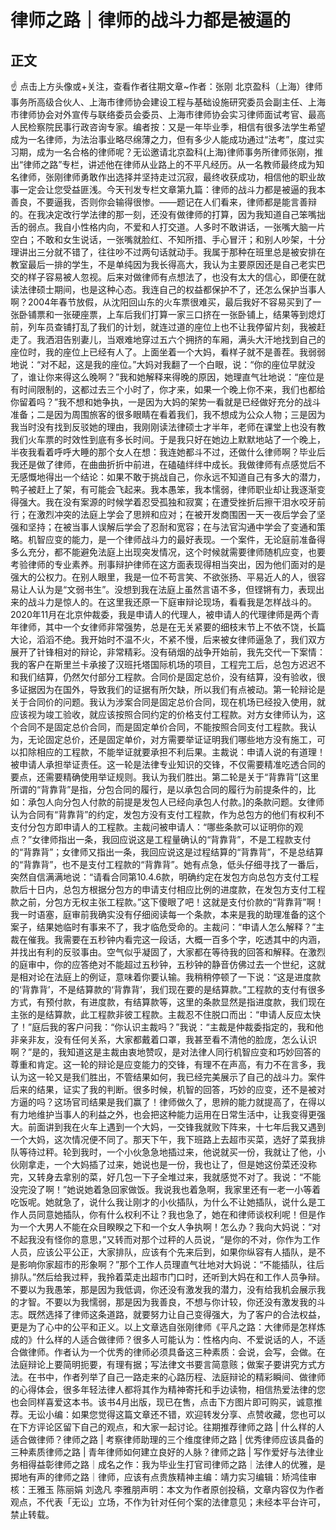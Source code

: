 # 律师之路｜律师的战斗力都是被逼的
## 正文
☝ 点击上方头像或+关注，查看作者往期文章~作者：张刚 北京盈科（上海）律师事务所高级合伙人、上海市律师协会建设工程与基础设施研究委员会副主任、上海市律师协会对外宣传与联络委员会委员、上海市律师协会实习律师面试考官、最高人民检察院民事行政咨询专家。编者按：又是一年毕业季，相信有很多法学生希望成为一名律师，为法治事业略尽绵薄之力，但有多少人能成功通过“法考”，度过实习期，成为一名合格的律师呢？无讼邀请北京盈科(上海)律师事务所律师张刚，推出“律师之路”专栏，讲述他在律师从业路上的不平凡经历。从一名教师最终成为知名律师，张刚律师勇敢作出选择并坚持走过沉寂，最终收获成功，相信他的职业故事一定会让您受益匪浅。今天刊发专栏文章第九篇：律师的战斗力都是被逼的我本善良，不要逼我，否则你会输得很惨。——题记在人们看来，律师都是能言善辩的。在我决定改行学法律的那一刻，还没有做律师的打算，因为我知道自己笨嘴拙舌的弱点。我自小性格内向，不爱和人打交道。人多时不敢讲话，一张嘴大脑一片空白；不敢和女生说话，一张嘴就脸红、不知所措、手心冒汗；和别人吵架，十分理讲出三分就不错了，往往吵不过两句话就动手。我属于那种在班里总是被安排在教室最后一排的学生，不是单纯因为我长得高大，我认为主要原因还是自己老实巴交的样子容易被人忽视。后来对做律师有点想法了，也没有太大的信心，即便在就读法律硕士期间，也是这种心态。我连自己的权益都保护不了，还怎么保护当事人啊？2004年春节放假，从沈阳回山东的火车票很难买，最后我好不容易买到了一张卧铺票和一张硬座票，上车后我们打算一家三口挤在一张卧铺上，结果等到熄灯前，列车员查铺打乱了我们的计划，就连过道的座位上也不让我停留片刻，我被赶走了。我洒泪告别妻儿，当艰难地穿过五六个拥挤的车厢，满头大汗地找到自己的座位时，我的座位上已经有人了。上面坐着一个大妈，看样子就不是善茬。我弱弱地说：“对不起，这是我的座位。”大妈对我翻了一个白眼，说：“你的座位早就没了，谁让你来得这么晚啊？”我和她解释来得晚的原因，她理直气壮地说：“座位是有时间限制的，这都过去三个小时了，你才来，如果一个晚上你不来，我们也都给你留着吗？”我不想和她争执，一是因为大妈的架势一看就是已经做好充分的战斗准备；二是因为周围旅客的很多眼睛在看着我们，我不想成为公众人物；三是因为我当时没有找到反驳她的理由，我刚刚读法律硕士才半年，老师在课堂上也没有教我们火车票的时效性到底有多长时间。于是我只好在她边上默默地站了一个晚上，半夜我看着呼呼大睡的那个女人在想：我连她都斗不过，还做什么律师啊？毕业后我还是做了律师，在曲曲折折中前进，在磕磕绊绊中成长。我做律师有点感觉后不无感慨地得出一个结论：如果不敢于挑战自己，你永远不知道自己有多大的潜力，鸭子被赶上了架，有可能会飞起来。我本愚笨，我本懦弱，律师职业却让我逐渐变得强大。我在没有案源的时候学着忍受孤独和寂寞；在遭受挫折后擦干泪水咬牙前行；在激烈冲突的法庭上学会了思辨和应对；在被开发商围困一天一夜后学会了坚强和坚持；在被当事人误解后学会了忍耐和宽容；在与法官沟通中学会了变通和策略。机智应变的能力，是一个律师战斗力的最好表现。一个案件，无论庭前准备得多么充分，都不能避免法庭上出现突发情况，这个时候就需要律师随机应变，也要考验律师的专业素养。刑事辩护律师在这方面表现得相当突出，因为他们面对的是强大的公权力。在别人眼里，我是一位不苟言笑、不欲张扬、平易近人的人，很容易让人认为是“文弱书生”。没想到我在法庭上虽然言语不多，但铿锵有力，表现出来的战斗力是惊人的。在这里我还原一下庭审辩论现场，看看我是怎样战斗的。2020年11月在北京仲裁委，我是申请人的代理人，被申请人的代理律师是两个青年律师，其中一个女律师非常强势，总是在无关紧要的细枝末节上不依不饶，长篇大论，滔滔不绝。我开始时不温不火，不紧不慢，后来被女律师逼急了，我们双方展开了针锋相对的辩论，非常精彩。没有硝烟的战争开始前，我先交代一下案情：我的客户在斯里兰卡承接了汉班托塔国际机场的项目，工程完工后，总包方迟迟不和我们结算，仍然欠付部分工程款。合同价是固定总价，没有结算，没有验收，很多证据因为在国外，导致我们的证据有所欠缺，所以我们有点被动。第一轮辩论是关于合同价的问题。我认为涉案合同是固定总价合同，现在机场已经投入使用，就应该视为竣工验收，就应该按照合同约定的价格支付工程款。对方女律师认为，这个合同不是固定总价合同，而是固定单价合同，不能按照合同支付工程款。我认为，无论固定总价，还是固定单价，对方需要举证证明我们哪些地方没有施工，可以扣除相应的工程款，不能举证就要承担不利后果。主裁说：申请人说的有道理！被申请人承担举证责任。这一轮是法律专业知识的交锋，不仅需要精准吃透合同的要点，还需要精确使用举证规则。我认为我们胜出。第二轮是关于“背靠背”[这里所谓的“背靠背”是指，分包合同的履行，是以承包合同的履行为前提条件的，比如：承包人向分包人付款的前提是发包人已经向承包人付款。]的条款问题。女律师认为合同有“背靠背”的约定，发包方没有支付工程款，作为总包方的他们有权利不支付分包方即申请人的工程款。主裁问被申请人：“哪些条款可以证明你的观点？”女律师指出一条，我回应说这是工程量确认的“背靠背”，不是工程款支付的“背靠背”；女律师又指出一条，我回应说这是过程结算的“背靠背”，不是总结算的“背靠背”，也不是支付工程款的“背靠背”。她有点急，低头仔细寻找了一番后，突然自信满满地说：“请看合同第10.4.6款，明确约定在发包方向总包方支付工程款后十日内，总包方根据分包方的申请支付相应比例的进度款，在发包方支付工程款之前，分包方无权主张工程款。”这下傻眼了吧！这就是支付价款的“背靠背”啊！我一时语塞，庭审前我确实没有仔细阅读每一个条款，本来是我的助理准备的这个案子，结果她临时有事来不了，我才临危受命的。主裁问：“申请人怎么解释？”主裁在催我。我需要在五秒钟内看完这一段话，大概一百多个字，吃透其中的内涵，并找出有利的反驳事由。空气似乎凝固了，大家都在等待我的回答和解释。在激烈的庭审中，你的应答绝对不能超过五秒钟，五秒钟的静音仿佛过去一个世纪，这就是相对论在法庭上的例证，意味着你要认输。我稍稍停顿了一下说：“这是进度款的‘背靠背’，不是结算款的‘背靠背’，我们现在要的是结算款。”工程款的支付有很多方式，有预付款，有进度款，有结算款等，这里的条款显然是指进度款，我们现在主张的是结算款，此工程款非彼工程款。主裁忍不住脱口而出：“申请人反应太快了！”庭后我的客户问我：“你认识主裁吗？”我说：“主裁是仲裁委指定的，我和他非亲非友，没有任何关系，大家都戴着口罩，我甚至看不清他的脸庞，怎么认识啊？”是的，我知道这是主裁由衷地赞叹，是对法律人同行机智应变和巧妙回答的尊重和肯定。这一轮的辩论是应变能力的交锋，有理不在声高，有力不在言多，我认为这一轮又是我们胜出，不管结果如何，我已经完美展示了自己的战斗力。案件后来的结果，证实了我的判断。很多时候，机智的回答，巧妙的应变，还不是被对方逼的吗？这场官司结果是我们赢了！律师做久了，思辨的能力就提高了，在得以有力地维护当事人的利益之外，也会把这种能力运用在日常生活中，让我变得更强大。前面讲到我在火车上遇到一个大妈，一交锋我就败下阵来，十七年后我又遇到一个大妈，这次情况便不同了。那天下午，我下班路上去超市买菜，选好了菜我排队等待过秤。轮到我时，一个小伙急急地插过来，他说就买一份，我就让了他，小伙刚拿走，一个大妈插了过来，她说也是一份，我也让了，但是她这份菜还没称完，又转身去拿别的菜，好几包一下子全堆过来，我就感觉不对了。我说：“不能没完没了啊！”她说她着急回家做饭。我说我也着急啊，我家里还有一老一小等着吃饭呢。她就急了，说什么我让刚才的小伙插队，为什么不让她插队，说什么是工作人员同意她插队，你有什么权利不让？我也急了，她在和律师谈权利呢！但是作为一个大男人不能在众目睽睽之下和一个女人争执啊！怎么办？我向大妈说：“对不起我没有怪你的意思，”又转而对那个过秤的人员说，“是你的不对，你作为工作人员，应该公平公正，大家排队，应该有个先来后到，如果你纵容有人插队，是不是影响你家超市的形象啊？”那个工作人员理直气壮地对大妈说：“不能插队，往后排队。”然后给我过秤，我拎着菜走出超市门口时，还听到大妈在和工作人员争辩。不要以为我愚笨，那是因为我低调，你还没有激发我的潜力，没有给我机会展示我的才智。不要以为我懦弱，那是因为我善良，不想与你计较，你还没有激发我的斗志。既然选择了律师这条道路，就要努力让自己变得强大，为了客户的合法权益，更是为了心中的公平和正义。以上文章选自张刚律师《平凡之路：大律师是怎样炼成的》什么样的人适合做律师？很多人可能认为：性格内向、不爱说话的人，不适合做律师。作者认为一个优秀的律师必须具备这三种素质：会说，会写，会做。在法庭辩论上要简明扼要，有理有据；写法律文书要言简意赅；做案子要讲究方式方法。在书中，作者列举了自己一路走来的心路历程、法庭辩论的精彩瞬间、做律师的心得体会，很多年轻法律人都将其作为精神寄托和手边读物，相信热爱法律的您也会同样喜爱这本书。该书4月出版，现已在售，点击下方图片即可购买，诚意推荐。无讼小编：如果您觉得这篇文章还不错，欢迎转发分享、点赞收藏，您也可以在下方评论区留下自己的观点，和大家一起讨论。往期推荐律师之路 | 什么样的人适合做律师？律师之路 | 考察律师助理的三个维度律师之路 | 优秀律师应该具备的三种素质律师之路 | 青年律师如何建立良好的人脉？律师之路 | 写作爱好与法律业务相得益彰律师之路｜成名之作：我为毕业生打官司律师之路｜法律人的优雅，是掷地有声的律师之路｜律师，应该有点贵族精神主编：靖力实习编辑：矫鸿佳审核：王雅玉 陈丽娟 刘逸凡 李雅朋声明：本文为作者原创投稿，文章内容仅为作者观点，不代表「无讼」立场，不作为针对任何个案的法律意见；未经本平台许可，禁止转载。